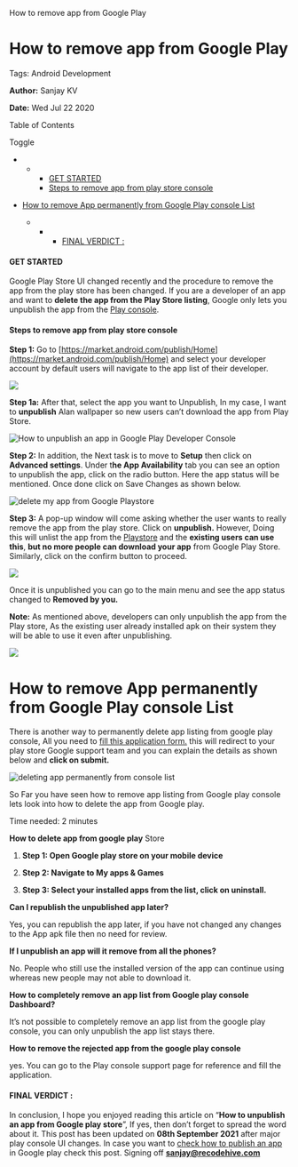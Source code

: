    How to remove app from Google Play

How to remove app from Google Play
==================================

Tags: Android Development

**Author:** Sanjay KV

**Date:** Wed Jul 22 2020

Table of Contents

Toggle

*   *   *   [GET STARTED](https://recodehive.com/how-to-remove-app-from-google-play/#GET_STARTED "GET STARTED")
        *   [Steps to remove app from play store console](https://recodehive.com/how-to-remove-app-from-google-play/#Steps_to_remove_app_from_play_store_console "Steps to remove app from play store console")

*   [How to remove App permanently from Google Play console List](https://recodehive.com/how-to-remove-app-from-google-play/#How_to_remove_App_permanently_from_Google_Play_console_List "How to remove App permanently from Google Play console List")
    *   *   *   [FINAL VERDICT :](https://recodehive.com/how-to-remove-app-from-google-play/#FINAL_VERDICT "FINAL VERDICT :")

#### GET STARTED

Google Play Store UI changed recently and the procedure to remove the app from the play store has been changed. If you are a developer of an app and want to **delete the app from the Play Store listing**, Google only lets you unpublish the app from the [Play console](https://play.google.com/console).

#### Steps to remove app from play store console

**Step 1:** Go to [https://market.android.com/publish/Home](https://market.android.com/publish/Home) and select your developer account by default users will navigate to the app list of their developer.

![](https://recodehive.com/wp-content/uploads/2021/09/image-2-1024x316.png)

**Step 1a:** After that, select the app you want to Unpublish, In my case, I want to **unpublish** Alan wallpaper so new users can’t download the app from Play Store.

![How to unpublish an app in Google Play Developer Console](https://recodehive.com/wp-content/uploads/2021/04/image-163-1024x362.png)

**Step 2:** In addition, the Next task is to move to **Setup** then click on **Advanced settings**. Under t**he App Availability** tab you can see an option to unpublish the app, click on the radio button. Here the app status will be mentioned. Once done click on Save Changes as shown below.

![delete my app from Google Playstore](https://recodehive.com/wp-content/uploads/2021/04/image-164-1024x501.png)

**Step 3:** A pop-up window will come asking whether the user wants to really remove the app from the play store. Click on **unpublish.** However, Doing this will unlist the app from the [Playstore](https://play.google.com/store) and the **existing users can use this**, **but no more people can download your app** from Google Play Store. Similarly, click on the confirm button to proceed.

![](https://recodehive.com/wp-content/uploads/2021/09/image-1.png)

Once it is unpublished you can go to the main menu and see the app status changed to **Removed by you.**

**Note:** As mentioned above, developers can only unpublish the app from the Play store, As the existing user already installed apk on their system they will be able to use it even after unpublishing.

![](https://recodehive.com/wp-content/uploads/2021/04/image-165-1024x427.png)

How to remove App permanently from Google Play console List
===========================================================

There is another way to permanently delete app listing from google play console, All you need to [fill this application form.](https://support.google.com/googleplay/android-developer/contact/publishing) this will redirect to your play store Google support team and you can explain the details as shown below and **click on submit.**

![deleting app permanently from console list](https://recodehive.com/wp-content/uploads/2021/04/image-166-1024x607.png)

So Far you have seen how to remove app listing from Google play console lets look into how to delete the app from Google play.

Time needed: 2 minutes

**How to delete app from google play** Store

1.  **Step 1: Open Google play store on your mobile device**
    
2.  **Step 2: Navigate to My apps & Games**
    
3.  **Step 3: Select your installed apps from the list, click on uninstall.**
    

**Can I republish the unpublished app later?**

Yes, you can republish the app later, if you have not changed any changes to the App apk file then no need for review.

**If I unpublish an app will it remove from all the phones?**

No. People who still use the installed version of the app can continue using whereas new people may not able to download it.

**How to completely remove an app list from Google play console Dashboard?**

It’s not possible to completely remove an app list from the google play console, you can only unpublish the app list stays there.

****How** to remove the rejected app from the **google play console****

yes. You can go to the Play console support page for reference and fill the application.

#### FINAL VERDICT :

In conclusion, I hope you enjoyed reading this article on “**How to unpublish an app from Google play store**”, If yes, then don’t forget to spread the word about it. This post has been updated on **08th September 2021** after major play console UI changes. In case you want to [check how to publish an app](https://recodehive.com/how-to-publish-and-android-app-in-playstore/) in Google play check this post. Signing off **[sanjay@recodehive.com](https://recodehive.com/about-us/)**